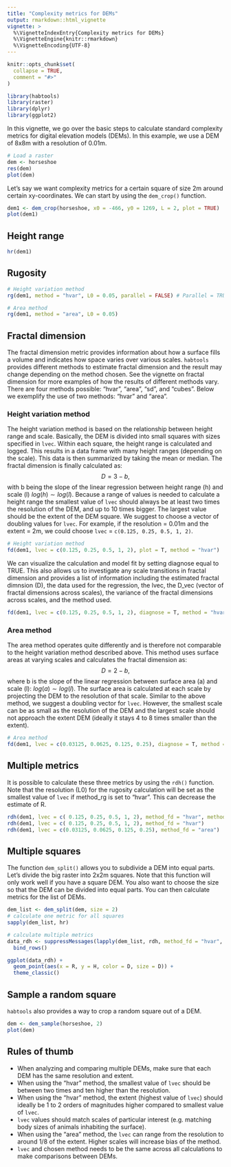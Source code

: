 ```yaml
---
title: "Complexity metrics for DEMs"
output: rmarkdown::html_vignette
vignette: >
  %\VignetteIndexEntry{Complexity metrics for DEMs}
  %\VignetteEngine{knitr::rmarkdown}
  %\VignetteEncoding{UTF-8}
---
```


```r
knitr::opts_chunk$set(
  collapse = TRUE,
  comment = "#>"
)
```

```r
library(habtools)
library(raster)
library(dplyr)
library(ggplot2)
```

In this vignette, we go over the basic steps to calculate standard complexity metrics for digital elevation models (DEMs).
In this example, we use a DEM of 8x8m with a resolution of 0.01m.

```r
# Load a raster
dem <- horseshoe
res(dem)
plot(dem)
```
Let's say we want complexity metrics for a certain square of size 2m around certain xy-coordinates. We can start by using the `dem_crop()` function.
```r
dem1 <- dem_crop(horseshoe, x0 = -466, y0 = 1269, L = 2, plot = TRUE)
plot(dem1)
```

## Height range

```r
hr(dem1)
```

## Rugosity

```r
# Height variation method
rg(dem1, method = "hvar", L0 = 0.05, parallel = FALSE) # Parallel = TRUE enables parallel processing using multiple cores to speed up the calculations using the height variation method. Only use this if you have a powerful computer with at least four cores.

# Area method
rg(dem1, method = "area", L0 = 0.05)
```

## Fractal dimension
The fractal dimension metric provides information about how a surface fills a volume and indicates how space varies over various scales. `habtools` provides different methods to estimate fractal dimension and the result may change depending on the method chosen. See the vignette on fractal dimension for more examples of how the results of different methods vary. There are four methods possible: "hvar", "area", "sd", and "cubes". Below we exemplify the use of two methods: "hvar" and "area". 

### Height variation method

The height variation method is based on the relationship between height range and scale.
Basically, the DEM is divided into small squares with sizes specified in `lvec`. Within each square, the height range is calculated and logged. This results in a data frame with many height ranges (depending on the scale). This data is then summarized by taking the mean or median. The fractal dimension is finally calculated as:
$$D = 3- b,$$
with b being the slope of the linear regression between height range (h) and scale (l) $log(h) \sim log(l)$.
Because a range of values is needed to calculate a height range the smallest value of `lvec` should always be at least two times the resolution of the DEM, and up to 10 times bigger. The largest value should be the extent of the DEM square. We suggest to choose a vector of doubling values for `lvec`. For example, if the resolution = 0.01m and the extent = 2m, we could choose `lvec` = `c(0.125, 0.25, 0.5, 1, 2)`.
```r
# Height variation method
fd(dem1, lvec = c(0.125, 0.25, 0.5, 1, 2), plot = T, method = "hvar")
```
We can visualize the calculation and model fit by setting diagnose equal to TRUE. 
This also allows us to investigate any scale transitions in fractal dimension and provides a list of information including the estimated fractal dimnsion (D), the data used for the regression, the lvec, the D_vec (vector of fractal dimensions across scales), the variance of the fractal dimensions across scales, and the method used.  

```r
fd(dem1, lvec = c(0.125, 0.25, 0.5, 1, 2), diagnose = T, method = "hvar")
```


### Area method
The area method operates quite differently and is therefore not comparable to the height variation method described above. This method uses surface areas at varying scales and calculates the fractal dimension as:
$$D = 2 - b,$$
where b is the slope of the linear regression between surface area (a) and scale (l): $log(a) \sim log(l)$.
The surface area is calculated at each scale by projecting the DEM to the resolution of that scale.
Similar to the above method, we suggest a doubling vector for `lvec`. However, the smallest scale can be as small as the resolution of the DEM and the largest scale should not approach the extent DEM (ideally it stays 4 to 8 times smaller than the extent).

```r
# Area method
fd(dem1, lvec = c(0.03125, 0.0625, 0.125, 0.25), diagnose = T, method = "area")
```


## Multiple metrics
It is possible to calculate these three metrics by using the `rdh()` function. Note that the resolution (L0) for the rugosity calculation will be set as the smallest value of `lvec` if method_rg is set to "hvar". This can decrease the estimate of R. 
```r
rdh(dem1, lvec = c( 0.125, 0.25, 0.5, 1, 2), method_fd = "hvar", method_rg = "hvar")
rdh(dem1, lvec = c( 0.125, 0.25, 0.5, 1, 2), method_fd = "hvar")
rdh(dem1, lvec = c(0.03125, 0.0625, 0.125, 0.25), method_fd = "area")
```

## Multiple squares
The function `dem_split()` allows you to subdivide a DEM into equal parts. Let's divide the big raster into 2x2m squares.
Note that this function will only work well if you have a square DEM. You also want to choose the size so that the DEM can be divided into equal parts. You can then calculate metrics for the list of DEMs. 
```r
dem_list <- dem_split(dem, size = 2)
# calculate one metric for all squares
sapply(dem_list, hr)

# calculate multiple metrics
data_rdh <- suppressMessages(lapply(dem_list, rdh, method_fd = "hvar", lvec = c(0.125, 0.25, 0.5, 1, 2))) %>%
  bind_rows()

```

```r
ggplot(data_rdh) +
  geom_point(aes(x = R, y = H, color = D, size = D)) +
  theme_classic()
```

## Sample a random square
`habtools` also provides a way to crop a random square out of a DEM. 
```r
dem <- dem_sample(horseshoe, 2)
plot(dem)
```



## Rules of thumb

- When analyzing and comparing multiple DEMs, make sure that each DEM has the same resolution and extent.
- When using the "hvar" method, the smallest value of `lvec` should be between two times and ten higher than the resolution.
- When using the "hvar" method, the extent (highest value of `lvec`) should ideally be 1 to 2 orders of magnitudes higher compared to smallest value of `lvec`.
- `lvec` values should match scales of particular interest (e.g. matching body sizes of animals inhabiting the surface).
- When using the "area" method, the `lvec` can range from the resolution to around 1/8 of the extent. Higher scales will increase bias of the method.
- `lvec` and chosen method needs to be the same across all calculations to make comparisons between DEMs.

